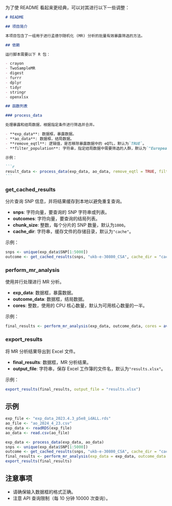 为了使 README 看起来更经典，可以对其进行以下一些调整：

````markdown
# README

## 项目简介

本项目包含了一组用于进行孟德尔随机化 (MR) 分析的批量有效暴露筛选的方法。

## 依赖

运行脚本需要以下 R 包：

- crayon
- TwoSampleMR
- digest
- furrr
- dplyr
- tidyr
- stringr
- openxlsx

## 函数列表

### process_data

处理暴露和结局数据，根据指定条件进行筛选并合并。

- **exp_data**: 数据框，暴露数据。
- **ao_data**: 数据框，结局数据。
- **remove_eqtl**: 逻辑值，是否移除暴露数据中的 eQTL，默认为`TRUE`。
- **filter_population**: 字符串，指定结局数据中需要筛选的人群，默认为`"European"`。

示例：

```r
result_data <- process_data(exp_data, ao_data, remove_eqtl = TRUE, filter_population = "European")
```
````

### get_cached_results

分片查询 SNP 信息，并将结果缓存到本地以避免重复查询。

- **snps**: 字符向量，要查询的 SNP 字符串或列表。
- **outcomes**: 字符向量，要查询的结局列表。
- **chunk_size**: 整数，每个分片的 SNP 数量，默认为`1000`。
- **cache_dir**: 字符串，缓存文件的存储目录，默认为`"cache"`。

示例：

```r
snps <- unique(exp_data$SNP[1:5000])
outcome <- get_cached_results(snps, "ukb-e-30800_CSA", cache_dir = "cache")
```

### perform_mr_analysis

使用并行处理进行 MR 分析。

- **exp_data**: 数据框，暴露数据。
- **outcome_data**: 数据框，结局数据。
- **cores**: 整数，使用的 CPU 核心数量，默认为可用核心数量的一半。

示例：

```r
final_results <- perform_mr_analysis(exp_data, outcome_data, cores = availableCores() / 2)
```

### export_results

将 MR 分析结果导出到 Excel 文件。

- **final_results**: 数据框，MR 分析结果。
- **output_file**: 字符串，保存 Excel 工作簿的文件名，默认为`"results.xlsx"`。

示例：

```r
export_results(final_results, output_file = "results.xlsx")
```

## 示例

```r
exp_file <- "exp_data_2023.4.3_p5e8_idALL.rds"
ao_file <- "ao_2024_4_23.csv"
exp_data <- readRDS(exp_file)
ao_data <- read.csv(ao_file)

exp_data <- process_data(exp_data, ao_data)
snps <- unique(exp_data$SNP[1:5000])
outcome <- get_cached_results(snps, "ukb-e-30800_CSA", cache_dir = "cache")
final_results <- perform_mr_analysis(exp_data = exp_data, outcome_data = outcome)
export_results(final_results)
```

## 注意事项

- 请确保输入数据框的格式正确。
- 注意 API 查询限制（每 10 分钟 10000 次查询）。
